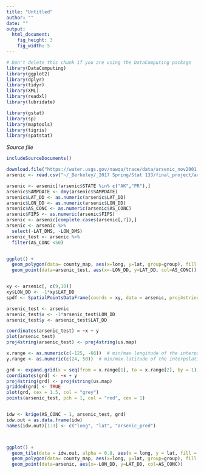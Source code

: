 ```yaml
---
title: "Untitled"
author: ""
date: ""
output: 
  html_document:
    fig_height: 3
    fig_width: 5
---
```

<!-- Don't edit in between this line and the one below -->
```r
# Don't delete this chunk if you are using the DataComputing package
library(DataComputing)
library(ggplot2)
library(dplyr)
library(tidyr)
library(XML)
library(readxl)
library(lubridate)

library(gstat)
library(sp)
library(maptools)
library(tigris)
library(spatstat)
```
*Source file* 
```r
includeSourceDocuments()
```
<!-- Don't edit the material above this line -->


```r
download.file("https://water.usgs.gov/nawqa/trace/data/arsenic_nov2001.xls", destfile = "~/_Berkeley/_2017 Spring/Stat 133/final_project/arsenic.xls")
arsenic <- read.csv("~/_Berkeley/_2017 Spring/Stat 133/final_project/arsenic_nov2001.csv", stringsAsFactors = FALSE)

arsenic <- arsenic[!arsenic$STATE %in% c("AK","PR"),]
arsenic$SAMPDATE <- dmy(arsenic$SAMPDATE)
arsenic$LAT_DD <- as.numeric(arsenic$LAT_DD)
arsenic$LON_DD <- as.numeric(arsenic$LON_DD)
arsenic$AS_CONC <- as.numeric(arsenic$AS_CONC)
arsenic$FIPS <- as.numeric(arsenic$FIPS)
arsenic <- arsenic[complete.cases(arsenic[,7]),]
arsenic <- arsenic %>%
  select(-LAT_DMS, -LON_DMS)
arsenic_test <- arsenic %>%
  filter(AS_CONC <50)


ggplot() +
  geom_polygon(data= county_map, aes(x=long, y=lat, group=group), fill = "white", color="black", size=0.25) +
  geom_point(data=arsenic_test, aes(x=-LON_DD, y=LAT_DD, col=AS_CONC))


xy <- arsenic[, c(9,10)]
xy$LON_DD <- -1*xy$LAT_DD
spdf <- SpatialPointsDataFrame(coords = xy, data = arsenic, proj4string = CRS("+proj=longlat +datum=NAD83 +no_defs +ellps=GRS80 +towgs84=0,0,0"))

arsenic_test <- arsenic
arsenic_test$x <- -1*arsenic_test$LON_DD
arsenic_test$y <- arsenic_test$LAT_DD

coordinates(arsenic_test) = ~x + y
plot(arsenic_test)
proj4string(arsenic_test) <- proj4string(us.map)

x.range <- as.numeric(c(-125, -66))  # min/max longitude of the interpolation area
y.range <- as.numeric(c(24, 50))  # min/max latitude of the interpolation area

grd <- expand.grid(x = seq(from = x.range[1], to = x.range[2], by = 1), y = seq(from = y.range[1], to = y.range[2], by = 1))  # expand points to grid
coordinates(grd) <- ~x + y
proj4string(grd) <- proj4string(us.map)
gridded(grd) <- TRUE
plot(grd, cex = 1.5, col = "grey")
points(arsenic_test, pch = 1, col = "red", cex = 1)


idw <- krige(AS_CONC ~ 1, arsenic_test, grd)
idw.out = as.data.frame(idw)
names(idw.out)[1:3] <- c("long", "lat", "arsenic_pred")



ggplot() +
  geom_tile(data = idw.out, alpha = 0.8, aes(x = long, y = lat, fill = round(arsenic_pred, 0))) + scale_fill_gradient(low = "cyan", high = "orange") + 
  geom_polygon(data= county_map, aes(x=long, y=lat, group=group), fill = NA, color="black", size=0.25) +
  geom_point(data=arsenic, aes(x=-LON_DD, y=LAT_DD, col=AS_CONC))

```
